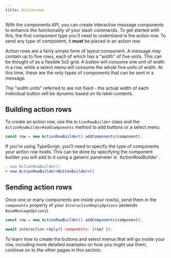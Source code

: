 ```yaml
---
title: Actionrows
---
```


With the components API, you can create interactive message components to enhance the functionality of your slash commands. To get started with this, the first component type you'll need to understand is the action row. To send any type of component, it **must** be placed in an action row.

Action rows are a fairly simple form of layout component. A message may contain up to five rows, each of which has a "width" of five units. This can be thought of as a flexible 5x5 grid. A button will consume one unit of width in a row, while a select menu will consume the whole five units of width. At this time, these are the only types of components that can be sent in a message.

<Callout type="warn">
	The "width units" referred to are not fixed - the actual width of each individual button will be dynamic based on its
	label contents.
</Callout>

## Building action rows

To create an action row, use the `ActionRowBuilder` class and the `ActionRowBuilder#addComponents` method to add buttons or a select menu.

```js
const row = new ActionRowBuilder().addComponents(component);
```

<Callout>
If you're using TypeScript, you'll need to specify the type of components your action row holds. This can be done by specifying the component builder you will add to it using a generic parameter in `ActionRowBuilder`.

```diff
- new ActionRowBuilder()
+ new ActionRowBuilder<ButtonBuilder>()
```

</Callout>

## Sending action rows

Once one or many components are inside your row(s), send them in the `components` property of your `InteractionReplyOptions` (extends `BaseMessageOptions`).

```js {4}
const row = new ActionRowBuilder().addComponents(component);

await interaction.reply({ components: [row] });
```

To learn how to create the buttons and select menus that will go inside your row, including more detailed examples on how you might use them, continue on to the other pages in this section.
